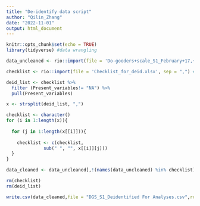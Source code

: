 ```yaml
---
title: "De-identify data script"
author: "Qilin_Zhang"
date: "2022-11-01"
output: html_document
---
```


```r
knitr::opts_chunk$set(echo = TRUE)
library(tidyverse) #data wrangling
```

```r

data_uncleaned <- rio::import(file = 'Do-gooders+scale_S1_February+17,+2023_00.11.csv', sep = ",") #import data (use the for analyses file)

checklist <- rio::import(file = 'Checklist_for_deid.xlsx', sep = ",") #import checklist (make sure there is no typo and variables are all seperated by ,)

deid_list <- checklist %>% 
  filter (Present_variables!= "NA") %>%
  pull(Present_variables)

x <- strsplit(deid_list, ",")

checklist <- character()
for (i in 1:length(x)){
  
  for (j in 1:length(x[[i]])){
    
    checklist <- c(checklist,
              sub(" ", "", x[[i]][j]))
  }
}

data_cleaned <- data_uncleaned[,!(names(data_uncleaned) %in% checklist)]

rm(checklist)
rm(deid_list)

write.csv(data_cleaned,file = "DGS_S1_Deidentified For Analyses.csv",row.names = FALSE)# remember to change the name after running the code




```
